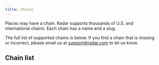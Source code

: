```yaml
---
title: Chains
---
```



Places may have a chain. Radar supports thousands of U.S. and international chains. Each chain has a name and a slug.

The full list of supported chains is below. If you find a chain that is missing or incorrect, please email us at <a href="mailto:support@radar.com">support@radar.com</a> to let us know.

## Chain list

<ChainsTable />